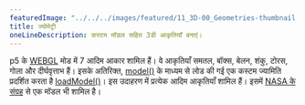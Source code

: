 ---
featuredImage: "../../../images/featured/11_3D-00_Geometries-thumbnail.png"
title: ज्योमेट्री
oneLineDescription: कस्टम मॉडल सहित 3डी आकृतियाँ बनाएं।
---

p5 के <a href="/reference/#/p5/WEBGL/" target="_blank">WEBGL</a> 
मोड में 7 आदिम आकार शामिल हैं। वे आकृतियाँ समतल, बॉक्स, बेलन, शंकु, टोरस, गोला और दीर्घवृत्ताभ हैं। इसके अतिरिक्त, 
<a href='/reference/#/p5/model' target="_blank">model()</a> के माध्यम से लोड की गई एक कस्टम ज्यामिति प्रदर्शित करता है
<a href='/reference/#/p5/loadModel' target="_blank">loadModel()</a>। 
इस उदाहरण में प्रत्येक आदिम आकृतियाँ शामिल हैं। इसमें <a href='https://nasa3d.arc.nasa.gov/models' 
target="_blank">NASA के संग्रह</a> से एक मॉडल भी शामिल है।